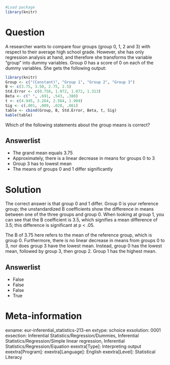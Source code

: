 ```{r, echo = FALSE, results = "hide"}
#Load package
library(knitr)
```

Question
========
A researcher wants to compare four groups (group 0, 1, 2 and 3) with respect to their average high school grade. However, she has only regression analysis at hand, and therefore she transforms the variable “group” into dummy variables. Group 0 has a score of 0 on each of the dummy variables. She gets the following output:

```{r, echo=FALSE}
library(knitr)
Group <- c("(Constant)", "Group 1", "Group 2", "Group 3")
B <- c(3.75, 3.50, 2.75, 2.5)
Std.Error <- c(0.758, 1.072, 1.072, 1.313)
Beta <- c(" ", .691, .543, .380)
t <- c(4.945, 3.264, 2.564, 1.904)
Sig <- c(.001, .009, .028, .061)
table <- cbind(Group, B, Std.Error, Beta, t, Sig)
kable(table)
```
Which of the following statements about the group means is correct?

Answerlist
----------
* The grand mean equals 3.75
* Approximately, there is a linear decrease in means for groups 0 to 3
* Group 3 has to lowest mean
* The means of groups 0 and 1 differ significantly


Solution
========
The correct answer is that group 0 and 1 differ. Group 0 is your reference group; the unstandardized B coefficients show the difference in means between one of the three groups and group 0. When looking at group 1, you can see that the B coefficient is 3.5, which signifies a mean difference of 3.5; this difference is significant at p < .05. 

The B of 3.75 here refers to the mean of the reference group, which is group 0. Furthermore, there is no linear decrease in means from groups 0 to 3, nor does group 3 have the lowest mean. Instead, group 0 has the lowest mean, followed by group 3, then group 2. Group 1 has the highest mean.

Answerlist
----------
* False
* False
* False
* True


Meta-information
================
exname: eur-inferential_statistics-213-en
extype: schoice
exsolution: 0001
exsection: Inferential Statistics/Regression/Dummies, Inferential Statistics/Regression/Simple linear regression, Inferential Statistics/Regression/Equation
exextra[Type]: Interpreting output
exextra[Program]: 
exextra[Language]: English
exextra[Level]: Statistical Literacy